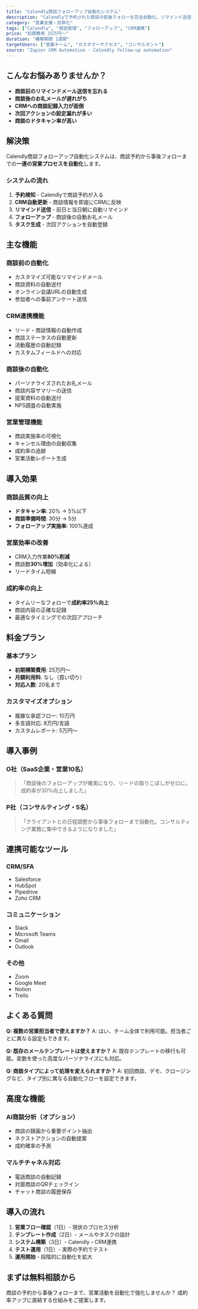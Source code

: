 ```yaml
---
title: "Calendly商談フォローアップ自動化システム"
description: "Calendlyで予約された商談の前後フォローを完全自動化。リマインド送信からCRM更新、次回アクション登録まで、営業活動を強力サポート。"
category: "営業支援・効率化"
tags: ["Calendly", "商談管理", "フォローアップ", "CRM連携"]
price: "初期費用 25万円〜"
duration: "構築期間 1週間"
targetUsers: ["営業チーム", "カスタマーサクセス", "コンサルタント"]
source: "Zapier CRM Automation - Calendly follow-up automation"
---
```


## こんなお悩みありませんか？

- **商談前のリマインドメール送信を忘れる**
- **商談後のお礼メールが遅れがち**
- **CRMへの商談記録入力が面倒**
- **次回アクションの設定漏れが多い**
- **商談のドタキャン率が高い**

## 解決策

Calendly商談フォローアップ自動化システムは、商談予約から事後フォローまでの**一連の営業プロセスを自動化**します。

### システムの流れ

1. **予約検知** - Calendlyで商談予約が入る
2. **CRM自動更新** - 商談情報を即座にCRMに反映
3. **リマインド送信** - 前日と当日朝に自動リマインド
4. **フォローアップ** - 商談後の自動お礼メール
5. **タスク生成** - 次回アクションを自動登録

## 主な機能

### 商談前の自動化
- カスタマイズ可能なリマインドメール
- 商談資料の自動送付
- オンライン会議URLの自動生成
- 参加者への事前アンケート送信

### CRM連携機能
- リード・商談情報の自動作成
- 商談ステータスの自動更新
- 活動履歴の自動記録
- カスタムフィールドへの対応

### 商談後の自動化
- パーソナライズされたお礼メール
- 商談内容サマリーの送信
- 提案資料の自動送付
- NPS調査の自動実施

### 営業管理機能
- 商談実施率の可視化
- キャンセル理由の自動収集
- 成約率の追跡
- 営業活動レポート生成

## 導入効果

### 商談品質の向上
- **ドタキャン率**: 20% → 5%以下
- **商談準備時間**: 30分 → 5分
- **フォローアップ実施率**: 100%達成

### 営業効率の改善
- CRM入力作業**80%削減**
- 商談数**30%増加**（効率化による）
- リードタイム短縮

### 成約率の向上
- タイムリーなフォローで**成約率25%向上**
- 商談内容の正確な記録
- 最適なタイミングでの次回アプローチ

## 料金プラン

### 基本プラン
- **初期構築費用**: 25万円〜
- **月額利用料**: なし（買い切り）
- **対応人数**: 20名まで

### カスタマイズオプション
- 複雑な承認フロー: 10万円
- 多言語対応: 8万円/言語
- カスタムレポート: 5万円〜

## 導入事例

### O社（SaaS企業・営業10名）
> 「商談後のフォローアップが確実になり、リードの取りこぼしがゼロに。成約率が30%向上しました」

### P社（コンサルティング・5名）
> 「クライアントとの日程調整から事後フォローまで自動化。コンサルティング業務に集中できるようになりました」

## 連携可能なツール

### CRM/SFA
- Salesforce
- HubSpot
- Pipedrive
- Zoho CRM

### コミュニケーション
- Slack
- Microsoft Teams
- Gmail
- Outlook

### その他
- Zoom
- Google Meet
- Notion
- Trello

## よくある質問

**Q: 複数の営業担当者で使えますか？**
A: はい、チーム全体で利用可能。担当者ごとに異なる設定もできます。

**Q: 既存のメールテンプレートは使えますか？**
A: 既存テンプレートの移行も可能。変数を使った高度なパーソナライズにも対応。

**Q: 商談タイプによって処理を変えられますか？**
A: 初回商談、デモ、クロージングなど、タイプ別に異なる自動化フローを設定できます。

## 高度な機能

### AI商談分析（オプション）
- 商談の録画から重要ポイント抽出
- ネクストアクションの自動提案
- 成約確率の予測

### マルチチャネル対応
- 電話商談の自動記録
- 対面商談のQRチェックイン
- チャット商談の履歴保存

## 導入の流れ

1. **営業フロー確認**（1日）- 現状のプロセス分析
2. **テンプレート作成**（2日）- メールやタスクの設計
3. **システム構築**（3日）- Calendly・CRM連携
4. **テスト運用**（1日）- 実際の予約でテスト
5. **運用開始** - 段階的に自動化を拡大

## まずは無料相談から

商談の予約から事後フォローまで、営業活動を自動化で強化しませんか？
成約率アップに直結する仕組みをご提案します。